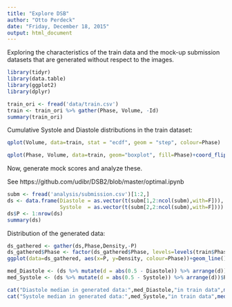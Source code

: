 ```yaml
---
title: "Explore DSB"
author: "Otto Perdeck"
date: "Friday, December 18, 2015"
output: html_document
---
```


Exploring the characteristics of the train data and the mock-up submission datasets that
are generated without respect to the images.

```r
library(tidyr)
library(data.table)
library(ggplot2)
library(dplyr)

train_ori <- fread('data/train.csv') 
train <- train_ori %>% gather(Phase, Volume, -Id)
summary(train_ori)
```

Cumulative Systole and Diastole distributions in the train dataset:

```r
qplot(Volume, data=train, stat = "ecdf", geom = "step", colour=Phase)

qplot(Phase, Volume, data=train, geom="boxplot", fill=Phase)+coord_flip()
```

Now, generate mock scores and analyze these.

See 
https://github.com/udibr/DSB2/blob/master/optimal.ipynb

```r
subm <- fread('analysis/submission.csv')[1:2,]
ds <- data.frame(Diastole = as.vector(t(subm[1,2:ncol(subm),with=F])),
                 Systole  = as.vector(t(subm[2,2:ncol(subm),with=F]))) 
ds$P <- 1:nrow(ds)
summary(ds)
```

Distribution of the generated data:

```r
ds_gathered <- gather(ds,Phase,Density,-P)
ds_gathered$Phase <- factor(ds_gathered$Phase, levels=levels(train$Phase))
ggplot(data=ds_gathered, aes(x=P, y=Density, colour=Phase))+geom_line()
```

```r
med_Diastole <- (ds %>% mutate(d = abs(0.5 - Diastole)) %>% arrange(d))$P[1]
med_Systole <- (ds %>% mutate(d = abs(0.5 - Systole)) %>% arrange(d))$P[1]

cat("Diastole median in generated data:",med_Diastole,"in train data",median(train_ori$Diastole),fill=T)
cat("Systole median in generated data:",med_Systole,"in train data",median(train_ori$Systole),fill=T)
```
